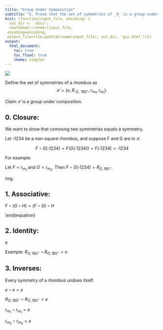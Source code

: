 ```yaml
---
title: "Group Under Composition"
subtitle: "2. Prove that the set of symmetries of _R_ is a group under composition."
knit: (function(input_file, encoding) {
  out_dir <- 'docs';
  rmarkdown::render(input_file,
 encoding=encoding,
 output_file=file.path(dirname(input_file), out_dir, 'guc.html'))})
output:
  html_document:
    toc: true
    toc_float: true
    theme: simplex
---
```


![](https://media.giphy.com/media/n3huUe5YwYzwbrrgFc/giphy.gif)

Define the set of symmetries of a rhombus as $$\mathscr{S}=\{e, R_{\text{ }O,\text{ }180^\circ}, r_{m_1}, r_{m_1}\}.$$

Claim $\mathscr{S}$ is a group under composition. 

## 0. Closure: 

We want to show that comosing two symmetries equals a symmetry. 

Let $\square 1234$ be a non-square rhombus, and suppose F and G are in $\mathscr{S}$. 

$$F\circ G(\square 1234)=F(G(\square 1234))=F(\square 1234)=\square 1234$$

For example: 

Let $F=r_{m_1}$ and $G=r_{m_2}$. Then $F\circ G(\square 1234)=R_{O,180^\circ}$. 

img.

## 1. Associative:

$F\circ(G\circ H)=(F\circ G)\circ H$

\begin{equation}\label{D14,1}
\begin{split}
F\circ(G\circ H) &= F\circ (G\circ H)(\square 1234)\\\
&= F(G\circ H (\square 1234))\\
&= F(G(H(\square 1234)))\\
&= (F\circ G)\circ H(\square 1234)
\end{split}
\end{equation}

## 2. Identity: 

e 

Example: $R_{O,180^\circ}\circ R_{O,180^\circ}=e$

## 3. Inverses: 

Every symmetry of a rhombus undoes itself. 

$e\circ e=e$

$R_{O,180^\circ}\circ R_{O,180^\circ}=e$

$r_{m_1}\circ r_{m_1}=e$

$r_{m_2}\circ r_{m_2}=e$


